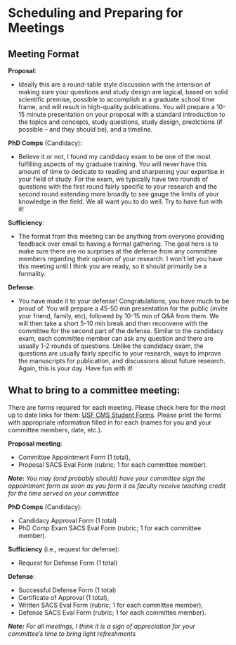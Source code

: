 # **Scheduling and Preparing for Meetings**

##	Meeting Format 
**Proposal**: 

- Ideally this are a round-table style discussion with the intension of making sure your questions and study design are logical, based on solid scientific premise, possible to accomplish in a graduate school time frame, and will result in high-quality publications. You will prepare a 10-15 minute presentation on your proposal with a standard introduction to the topics and concepts, study questions, study design, predictions (if possible – and they should be), and a timeline.

**PhD Comps** (Candidacy): 

- Believe it or not, I found my candidacy exam to be one of the most fulfilling aspects of my graduate training. You will never have this amount of time to dedicate to reading and sharpening your expertise in your field of study. For the exam, we typically have two rounds of questions with the first round fairly specific to your research and the second round extending more broadly to see gauge the limits of your knowledge in the field. We all want you to do well. Try to have fun with it! 

**Sufficiency**: 

- The format from this meeting can be anything from everyone providing feedback over email to having a formal gathering. The goal here is to make sure there are no surprises at the defense from any committee members regarding their opinion of your research. I won’t let you have this meeting until I think you are ready, so it should primarily be a formality. 

**Defense**: 

- You have made it to your defense! Congratulations, you have much to be proud of. You will prepare a 45-50 min presentation for the public (invite your friend, family, etc), followed by 10-15 min of Q&A from them. We will then take a short 5-10 min break and then reconvene with the committee for the second part of the defense. Similar to the candidacy exam, each committee member can ask any question and there are usually 1-2 rounds of questions. Unlike the candidacy exam, the questions are usually fairly specific to your research, ways to improve the manuscripts for publication, and discussions about future research. Again, this is your day. Have fun with it! 

## What to bring to a committee meeting:
There are forms required for each meeting. Please check here for the most up to date links for them: [USF CMS Student Forms](https://www.marine.usf.edu/education/current-students/forms/). Please print the forms with appropriate information filled in for each (names for you and your committee members, date, etc.).

**Proposal meeting**: 

- Committee Appointment Form (1 total), 
- Proposal SACS Eval Form (rubric; 1 for each committee member).

***Note:*** *You may (and probably should) have your committee sign the appointment form as soon as you form it as faculty receive teaching credit for the time served on your committee*

**PhD Comps** (Candidacy):

- Candidacy Approval Form (1 total)
- PhD Comp Exam SACS Eval Form (rubric; 1 for each committee member). 

**Sufficiency** (i.e., request for defense):

- Request for Defense Form (1 total)

**Defense**:

- Successful Defense Form (1 total)
- Certificate of Approval (1 total),
- Written SACS Eval Form (rubric; 1 for each committee member), 
- Defense SACS Eval Form (rubric; 1 for each committee member).

***Note:*** *For all meetings, I think it is a sign of appreciation for your committee’s time to bring light refreshments*